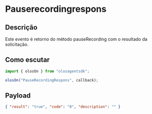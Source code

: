 # Pauserecordingrespons

## Descrição

Este evento é retorno do método pauseRecording com o resultado da solicitação.

## Como escutar

```js copy
import { olosOn } from "olosagentsdk";

olosOn("PauseRecordingRespons", callback);
```

## Payload

```json copy
{ "result": "true", "code": "0", "description": "" }
```
